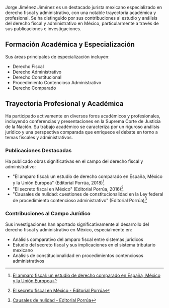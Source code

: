 Jorge Jiménez Jiménez es un destacado jurista mexicano especializado en derecho fiscal y administrativo, con una notable trayectoria académica y profesional. Se ha distinguido por sus contribuciones al estudio y análisis del derecho fiscal y administrativo en México, particularmente a través de sus publicaciones e investigaciones.

## Formación Académica y Especialización

Sus áreas principales de especialización incluyen:
- Derecho Fiscal
- Derecho Administrativo
- Derecho Constitucional
- Procedimiento Contencioso Administrativo
- Derecho Comparado

## Trayectoria Profesional y Académica

Ha participado activamente en diversos foros académicos y profesionales, incluyendo conferencias y presentaciones en la Suprema Corte de Justicia de la Nación. Su trabajo académico se caracteriza por un riguroso análisis jurídico y una perspectiva comparada que enriquece el debate en torno a temas fiscales y administrativos.

### Publicaciones Destacadas

Ha publicado obras significativas en el campo del derecho fiscal y administrativo:

- "El amparo fiscal: un estudio de derecho comparado en España, México y la Unión Europea" (Editorial Porrúa, 2018)[^1]
- "El secreto fiscal en México" (Editorial Porrúa, 2016)[^2]
- "Causales de nulidad: cuestiones de constitucionalidad en la Ley federal de procedimiento contencioso administrativo" (Editorial Porrúa)[^3]

### Contribuciones al Campo Jurídico

Sus investigaciones han aportado significativamente al desarrollo del derecho fiscal y administrativo en México, especialmente en:
- Análisis comparativo del amparo fiscal entre sistemas jurídicos
- Estudio del secreto fiscal y sus implicaciones en el sistema tributario mexicano
- Análisis de constitucionalidad en procedimientos contenciosos administrativos

[^1]: [El amparo fiscal: un estudio de derecho comparado en España, México y la Unión Europea](https://books.google.com/books?id=tBg1ywEACAAJ)
[^2]: [El secreto fiscal en México - Editorial Porrúa](https://www.amazon.com.mx/EL-SECRETO-FISCAL-EN-MEXICO/dp/607092357X)
[^3]: [Causales de nulidad - Editorial Porrúa](https://www.buscalibre.com.mx/libro-causales-de-nulidad/9786070927744/)
